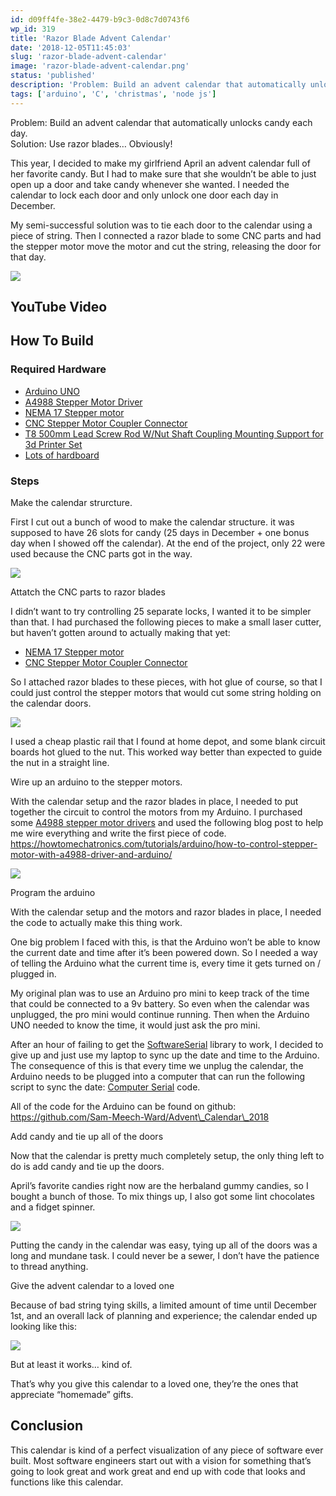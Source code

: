 ```yaml
---
id: d09ff4fe-38e2-4479-b9c3-0d8c7d0743f6
wp_id: 319
title: 'Razor Blade Advent Calendar'
date: '2018-12-05T11:45:03'
slug: 'razor-blade-advent-calendar'
image: 'razor-blade-advent-calendar.png'
status: 'published'
description: 'Problem: Build an advent calendar that automatically unlocks candy each day. Solution: Use razor blades… Obviously!'
tags: ['arduino', 'C', 'christmas', 'node js']
---
```


Problem: Build an advent calendar that automatically unlocks candy each day.  
Solution: Use razor blades… Obviously!

This year, I decided to make my girlfriend April an advent calendar full of her favorite candy. But I had to make sure that she wouldn’t be able to just open up a door and take candy whenever she wanted. I needed the calendar to lock each door and only unlock one door each day in December.

My semi-successful solution was to tie each door to the calendar using a piece of string. Then I connected a razor blade to some CNC parts and had the stepper motor move the motor and cut the string, releasing the door for that day.

![](https://sammeechward.com/wp-content/uploads/2019/07/calendar_1-1024x520.png)

## YouTube Video

## How To Build

### Required Hardware

*   [Arduino UNO](https://www.ebay.ca/itm/282789077942)
*   [A4988 Stepper Motor Driver](https://www.ebay.com/itm/221921771119)
*   [NEMA 17 Stepper motor](https://www.ebay.ca/itm/131622995166)
*   [CNC Stepper Motor Coupler Connector](https://www.ebay.ca/itm/131904158434)
*   [T8 500mm Lead Screw Rod W/Nut Shaft Coupling Mounting Support for 3d Printer Set](https://www.ebay.ca/itm/182887854654)
*   [Lots of hardboard](https://www.homedepot.ca/en/home/p.standard-hardboard-18-x-4-x-8.1000167412.html)

### Steps

  
Make the calendar strurcture.  

First I cut out a bunch of wood to make the calendar structure. it was supposed to have 26 slots for candy (25 days in December + one bonus day when I showed off the calendar). At the end of the project, only 22 were used because the CNC parts got in the way.

![](blob:https://sammeechward.com/2bdaba29-30cd-4c94-ac50-4c4b377d4a59)

  
Attatch the CNC parts to razor blades  

I didn’t want to try controlling 25 separate locks, I wanted it to be simpler than that. I had purchased the following pieces to make a small laser cutter, but haven’t gotten around to actually making that yet:

*   [NEMA 17 Stepper motor](https://www.ebay.ca/itm/131622995166)
*   [CNC Stepper Motor Coupler Connector](https://www.ebay.ca/itm/131904158434)

So I attached razor blades to these pieces, with hot glue of course, so that I could just control the stepper motors that would cut some string holding on the calendar doors.

![](https://sammeechward.com/wp-content/uploads/2019/07/razor_glue-1024x680.jpg)

I used a cheap plastic rail that I found at home depot, and some blank circuit boards hot glued to the nut. This worked way better than expected to guide the nut in a straight line.

  
Wire up an arduino to the stepper motors.  

With the calendar setup and the razor blades in place, I needed to put together the circuit to control the motors from my Arduino. I purchased some [A4988 stepper motor drivers](https://www.ebay.com/itm/221921771119) and used the following blog post to help me wire everything and write the first piece of code. https://howtomechatronics.com/tutorials/arduino/how-to-control-stepper-motor-with-a4988-driver-and-arduino/

![](https://sammeechward.com/wp-content/uploads/2019/07/circuit-1024x536.jpg)

  
Program the arduino  

With the calendar setup and the motors and razor blades in place, I needed the code to actually make this thing work.

One big problem I faced with this, is that the Arduino won’t be able to know the current date and time after it’s been powered down. So I needed a way of telling the Arduino what the current time is, every time it gets turned on / plugged in.

My original plan was to use an Arduino pro mini to keep track of the time that could be connected to a 9v battery. So even when the calendar was unplugged, the pro mini would continue running. Then when the Arduino UNO needed to know the time, it would just ask the pro mini.

After an hour of failing to get the [SoftwareSerial](https://www.arduino.cc/en/Reference/SoftwareSerial) library to work, I decided to give up and just use my laptop to sync up the date and time to the Arduino. The consequence of this is that every time we unplug the calendar, the Arduino needs to be plugged into a computer that can run the following script to sync the date: [Computer Serial](https://github.com/Sam-Meech-Ward/Calendar_Computer_Serial) code.

All of the code for the Arduino can be found on github: https://github.com/Sam-Meech-Ward/Advent\_Calendar\_2018

  
Add candy and tie up all of the doors  

Now that the calendar is pretty much completely setup, the only thing left to do is add candy and tie up the doors.

April’s favorite candies right now are the herbaland gummy candies, so I bought a bunch of those. To mix things up, I also got some lint chocolates and a fidget spinner.

![](https://sammeechward.com/wp-content/uploads/2019/07/candy-1024x647.jpg)

Putting the candy in the calendar was easy, tying up all of the doors was a long and mundane task. I could never be a sewer, I don’t have the patience to thread anything.

  
Give the advent calendar to a loved one  

Because of bad string tying skills, a limited amount of time until December 1st, and an overall lack of planning and experience; the calendar ended up looking like this:

![](blob:https://sammeechward.com/6c3e87de-d3c4-48a0-9f2f-f9504890d24e)

But at least it works… kind of.

That’s why you give this calendar to a loved one, they’re the ones that appreciate “homemade” gifts.

## Conclusion

This calendar is kind of a perfect visualization of any piece of software ever built. Most software engineers start out with a vision for something that’s going to look great and work great and end up with code that looks and functions like this calendar.